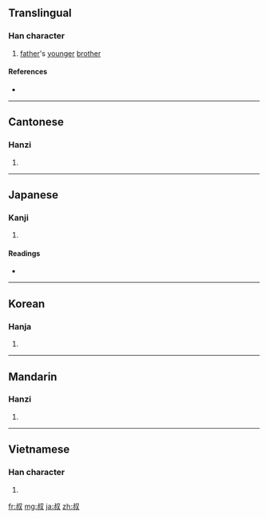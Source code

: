 ==Translingual==

===Han character===
{{Han char|rn=29|rad=又|as=06|sn=8|four=2794<sub>0</sub>|canj=卜火水 (YFE)}}

# [[father]]'s [[younger]] [[brother]]

====References====
* {{Han ref|kx=0165.420|dkj=03154|dj=0376.240|hdz=10396.010|uh=53D4|ud=21460|bh=A8FB|bd=43259}}

----

==Cantonese==

===Hanzi===
{{yue-hanzi|jyut=|y=suk1}}

# {{defn|Cantonese|sort=又06}}

----

==Japanese==

===Kanji===
{{ja-kanji|grade=c|rs=又06}}

# {{defn|Japanese}}

====Readings====
* {{ja-readings|on=[[しゅく]] (shuku)|kun=[[おじ]] (oji)}}

----

==Korean==

===Hanja===
{{ko-hanja|hangeul=숙|rv=suk|mr=suk}}

# {{defn|Korean|sort=又06}}

----

==Mandarin==

===Hanzi===
{{cmn-hanzi|pin=[[jià]] ([[jia4]]), [[shū]] ([[shu1]]), [[xiá]] ([[xia2]])|wg=chia<sup>4</sup>, shu<sup>1</sup>, hsia<sup>2</sup>}}

# {{defn|Mandarin|sort=又06}}

----

==Vietnamese==

===Han character===
{{vi-hantu|[[thúc]]|rs=又06}}

# {{defn|Vietnamese|sort=又06}}

[[fr:叔]]
[[mg:叔]]
[[ja:叔]]
[[zh:叔]]